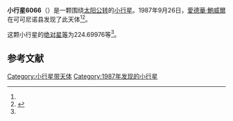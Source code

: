 {{Infobox planet
| bgcolour = #FFFFC0
| name = 6066 Hendricks
| symbol = 
| image = 
| caption = 
| discovery = yes
| discovery_ref = 
| discoverer = [[愛德華·鮑威爾|愛德華·鮑威爾]]
| discovery_site = [[可可尼诺县|可可尼诺县]] 
| discovered = 1987年9月26日
| designations = yes
| mp_name = 
| named_after = 
| alt_names = 1987 SZ3/ 1990 KQ3
| mp_category = [[主带小行星|主带小行星]]
| orbit_ref = <ref name="a">[http://ssd.jpl.nasa.gov/sbdb.cgi?sstr=6066 6066 Hendricks] {{Wayback|url=http://ssd.jpl.nasa.gov/sbdb.cgi?sstr=6066 |date=20200820204938 }}，小行星數據庫瀏覽器（JPL Small-Body Database Browser）－[[美国国家航空航天局|美国国家航空航天局]]喷气推进实验室</ref>
| epoch = 2456400.5 (2013年4月18日更新)
| aphelion = {{convert|3.0428784|AU|km|3|abbr=on|lk=out}}
| perihelion = {{convert|1.7055478|AU|km|3|abbr=on}}
| semimajor = {{convert|2.3742131|AU|km|3|abbr=on}}
| eccentricity = 0.2816366
| period = 1336.220014 [[日|日]]<br />3.66[[儒略年|儒略年]]
| avg_speed = 
| inclination = 6.22621
| asc_node = 126.17112
| mean_anomaly = 
| arg_peri = 224.69976
| satellites = 
| physical_characteristics = yes
| dimensions = 
| mass = 
| density = 
| surface_grav = 
| escape_velocity = 
| sidereal_day = 
| axial_tilt = 
| pole_ecliptic_lat = 
| pole_ecliptic_lon = 
| albedo = 
| temperatures= 
| temp_name1 = 
| mean_temp_1 = 
| max_temp_1 = 
| temp_name2 = 
| max_temp_2 = 
| spectral_type = 
| abs_magnitude = 224.69976
}}

'''小行星6066'''（{{lang-en|6066 Hendricks}}）是一颗围绕[[太阳|太阳]][[公转|公转]]的[[小行星|小行星]]。1987年9月26日，[[愛德華·鮑威爾|愛德華·鮑威爾]]在可可尼诺县发现了此天体<ref name="a" /><ref>{{cite news|title=小行星列表|url=http://cfa-www.harvard.edu/iau/lists/NumberedMPs.txt|accessdate=2013-07-08|newspaper=哈佛大学|archive-date=2008-05-17|archive-url=https://web.archive.org/web/20080517010638/http://cfa-www.harvard.edu/iau/lists/NumberedMPs.txt|dead-url=no}}</ref>。

这颗小行星的[[绝对星等|绝对星等]]为224.69976等<ref name="a" />。

==参考文献==
{{reflist}}
{{Minor Planet Number|[[小行星6065|小行星6065]]|[[小行星6067|小行星6067]]}}

{{小天体}}

[[Category:小行星带天体|Category:小行星带天体]]
[[Category:1987年发现的小行星|Category:1987年发现的小行星]]

{{asteroid-stub}}